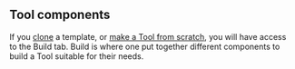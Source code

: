 ## Tool components
If you [clone](/templates/introduction#clone-a-template-create-a-copy-of-a-tool-in-your-account) 
a template, or [make a Tool from scratch](/custom-tools/create-a-tool), you will have access to the 
Build tab. Build is where one put together different components to build a Tool suitable for
their needs.